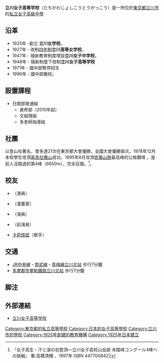 {{prose|time=2015-06-25T09:32:43+00:00}}
{{Infobox School | name = 立川女子高等学校 | other_name =  Tachikawa Girl's high school | image =  | motto =  | established = 1925年 | type = 私立女子高中 | religion = | affiliation = | district =[[立川市|立川市]] | grades = 2年 | president = | principal = | dean = | college = | house = | sc = | cs = | faculty = | staff = | students = | athletics = | conference = | colors = | mascot = | magazine = | address = [[日本國|日本國]][[東京都|東京都]][[立川市|立川市]]| telephone = 042-524-5188 | fax =  | mail = | website = http://www.m-net.ne.jp/~ta-josi/ }}


'''立川女子高等学校'''（たちかわじょしこうとうがっこう）是一所位於[[東京都|東京都]][[立川市|立川市]]的[[私立|私立]][[女子|女子]][[高級中學|高級中學]]

==沿革==
*1925年 -創立 '''立川女学校'''。
*1927年 - 改制[[四年制|四年制]]'''立川高等女学校'''。
*1947年 - 隨新教育制度增設'''立川女子中学校'''。
*1948年 - 隨新制度下改制'''立川女子高等学校'''
*1971年 - 國中部暫停招生
*1996年 - 國中部撤校。

==設置課程==
*日間部普通組
**進修部（2010年起）
**文組理組
**多老師指導組

==社團==
以登山社著名，曾多達21次在東京都大會優勝，全國大會優勝兩次。1978年12月本校學生攻頂[[喜馬拉雅山|喜馬拉雅山]]成功，1995年8月攻頂[[崑崙山脈|崑崙山脈]]最高峰的公格爾峰
，是前人沒踏過的第4峰（6650m），完全征服。<ref>『女子高生・汗と涙の初登頂―立川女子高校山岳部 未踏峰コングール4峰への挑戦』 著:高橋清輝 {{tsl|ja|大日本図書|}}、1997年 ISBN 4477008422</ref>。

==校友==
*{{link-ja|夏純子|夏純子}}（演員）
*{{link-ja|山田花子 (漫畫家)|山田花子 (漫画家)|山田花子}}（漫畫家）
*{{link-ja|松本莉緒|松本莉緒}}（演員）
*{{link-ja|吉田惠 (女優)|吉田恵 (女優)|吉田惠}}（前演員）
*[[卡莉怪妞|卡莉怪妞]]（歌手）

==交通==
*[[中央本線|JR中央線]]・[[南武線|南武線]]・[[青梅線|青梅線]][[立川站|立川北站]] 步行7分鐘
*[[多摩都市单轨电车线|多摩都市單軌鐵路]][[立川北站|立川北站]] 歩行7分鐘

==脚注==
{{Reflist}}

==外部連結==
*[http://www.tachikawa-joshi.ac.jp/ 立川女子高等学校]

{{Authority control}}
[[Category:東京都的私立高等學校|Category:東京都的私立高等學校]]
[[Category:日本的女子高等學校|Category:日本的女子高等學校]]
[[Category:立川市的學校|Category:立川市的學校]]
[[Category:1925年創建的教育機構|Category:1925年創建的教育機構]]
[[Category:1925年日本建立|Category:1925年日本建立]]